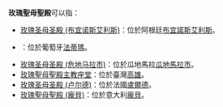 '''玫瑰聖母聖殿'''可以指：<!--依據所在地的拉丁字母排序-->
* [[玫瑰圣母圣殿_(布宜诺斯艾利斯)|玫瑰圣母圣殿 (布宜诺斯艾利斯)]]：位於阿根廷[[布宜諾斯艾利斯|布宜諾斯艾利斯]]。
* {{link-pl|玫瑰聖母聖殿 (法蒂瑪)|Basílica de Nossa Senhora do Rosário}}：位於葡萄牙[[花地瑪|法蒂瑪]]。
* [[玫瑰圣母圣殿_(危地马拉市)|玫瑰圣母圣殿 (危地马拉市)]]：位於瓜地馬拉[[瓜地馬拉市|瓜地馬拉市]]。
* [[玫瑰聖母聖殿主教座堂|玫瑰聖母聖殿主教座堂]]：位於臺灣[[高雄市|高雄]]。
* [[玫瑰圣母圣殿_(卢尔德)|玫瑰圣母圣殿 (卢尔德)]]：位於法國[[盧爾德|盧爾德]]。
* [[玫瑰聖母聖殿_(龐貝)|玫瑰聖母聖殿 (龐貝)]]：位於意大利[[龐貝_(市鎮)|龐貝]]。
{{消歧義|Cat=教堂消歧義}}
